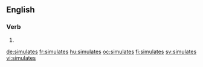 {{also|simulâtes}}
==English==

===Verb===
{{head|en|verb form}}

# {{en-third-person singular of|simulate}}

[[de:simulates]]
[[fr:simulates]]
[[hu:simulates]]
[[oc:simulates]]
[[fi:simulates]]
[[sv:simulates]]
[[vi:simulates]]